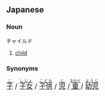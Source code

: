 ==Japanese==

===Noun===
;チャイルド 

# [[child]]

===Synonyms===
<div style="font-size:18px">
<ruby><rb>[[子]]</rb><rt>[[こ]]</rt></ruby> / 
<ruby><rb>[[子女]]</rb><rt>[[しじょ]]</rt></ruby> / 
<ruby><rb>[[子供]]</rb><rt>[[こども]]</rt></ruby> / 
<ruby><rb>[[児]]</rb><rt>[[じ]]</rt></ruby> / 
<ruby><rb>[[童]]</rb><rt>[[わらべ]]</rt></ruby> / 
<ruby><rb>[[幼児]]</rb><rt>[[ようじ]]</rt></ruby>
</div>